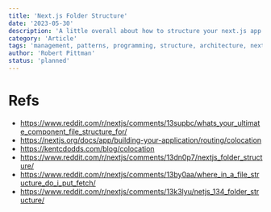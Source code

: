 ```yaml
---
title: 'Next.js Folder Structure'
date: '2023-05-30'
description: 'A little overall about how to structure your next.js app'
category: 'Article'
tags: 'management, patterns, programming, structure, architecture, next.js'
author: 'Robert Pittman'
status: 'planned'
---
```


# Refs

- https://www.reddit.com/r/nextjs/comments/13supbc/whats_your_ultimate_component_file_structure_for/
- https://nextjs.org/docs/app/building-your-application/routing/colocation
- https://kentcdodds.com/blog/colocation
- https://www.reddit.com/r/nextjs/comments/13dn0p7/nextjs_folder_structure/
- https://www.reddit.com/r/nextjs/comments/13by0aa/where_in_a_file_structure_do_i_put_fetch/
- https://www.reddit.com/r/nextjs/comments/13k3lyu/netjs_134_folder_structure/
